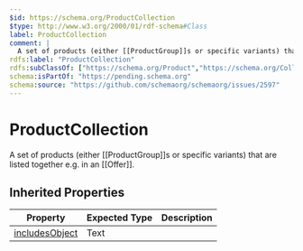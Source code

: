 ```yaml
---
$id: https://schema.org/ProductCollection
$type: http://www.w3.org/2000/01/rdf-schema#Class
label: ProductCollection
comment: |
  A set of products (either [[ProductGroup]]s or specific variants) that are listed together e.g. in an [[Offer]].
rdfs:label: "ProductCollection"
rdfs:subClassOf: ["https://schema.org/Product","https://schema.org/Collection"]
schema:isPartOf: "https://pending.schema.org"
schema:source: "https://github.com/schemaorg/schemaorg/issues/2597"
---
```


# ProductCollection

A set of products (either [[ProductGroup]]s or specific variants) that are listed together e.g. in an [[Offer]].

## Inherited Properties

| Property | Expected Type | Description |
| --- | --- | --- |
| [includesObject](https://schema.org/includesObject) | Text |  |
